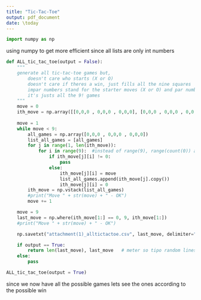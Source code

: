 ```yaml
---
title: "Tic-Tac-Toe"
output: pdf_document
date: \today
---
```


```python
import numpy as np
```



using numpy to get more efficient since all lists are only int numbers

```python
def ALL_tic_tac_toe(output = False):
    """
    generate all tic-tac-toe games but,
        doesn't care who starts (X or O)
        doesn't care if theres a win, just fills all the nine squares
        impar numbers stand for the starter moves (X or O) and par numbers stand for the other player
        it's justs all the 9! games
    """
    move = 0
    ith_move = np.array([[0,0,0 , 0,0,0 , 0,0,0], [0,0,0 , 0,0,0 , 0,0,0]])
    
    move = 1
    while move < 9:
        all_games = np.array([0,0,0 , 0,0,0 , 0,0,0])
        list_all_games = [all_games]
        for j in range(1, len(ith_move)):
            for i in range(9):  #instead of range(9), range(count(0)) and replace using index of find ? compare times
                if ith_move[j][i] != 0:
                    pass
                else:
                    ith_move[j][i] = move
                    list_all_games.append(ith_move[j].copy())
                    ith_move[j][i] = 0
        ith_move = np.vstack(list_all_games)
        #print("Move " + str(move) + " - OK")
        move += 1    

    move = 9
    last_move = np.where(ith_move[1:] == 0, 9, ith_move[1:])
    #print("Move " + str(move) + " - OK")

    np.savetxt("attachment(1)_alltictactoe.csv", last_move, delimiter=",", fmt="%d")

    if output == True:
        return len(last_move), last_move   # meter so tipo random lines idk
    else:
        pass
```

```python
ALL_tic_tac_toe(output = True)
```


since we now have all the possible games lets see the ones according to the possible win

